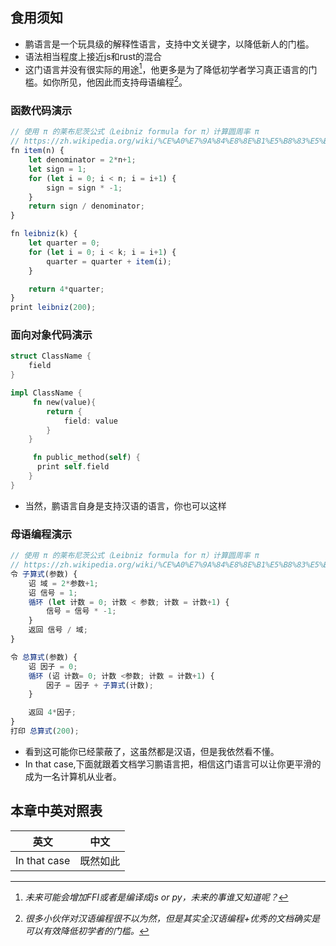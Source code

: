 ## 食用须知
+ 鹏语言是一个玩具级的解释性语言，支持中文关键字，以降低新人的门槛。
+ 语法相当程度上接近js和rust的混合 
+ 这门语言并没有很实际的用途[^ps1]，他更多是为了降低初学者学习真正语言的门槛。如你所见，他因此而支持母语编程[^ps2]。
### 函数代码演示
```typescript
// 使用 π 的莱布尼茨公式（Leibniz formula for π）计算圆周率 π
// https://zh.wikipedia.org/wiki/%CE%A0%E7%9A%84%E8%8E%B1%E5%B8%83%E5%B0%BC%E8%8C%A8%E5%85%AC%E5%BC%8F
fn item(n) {
	let denominator = 2*n+1;
	let sign = 1;
	for (let i = 0; i < n; i = i+1) {
		sign = sign * -1;
	}
	return sign / denominator;
}

fn leibniz(k) {
	let quarter = 0;
	for (let i = 0; i < k; i = i+1) {
		quarter = quarter + item(i);
	}

	return 4*quarter;
}
print leibniz(200);
```
### 面向对象代码演示
```rust
struct ClassName {
    field
}

impl ClassName {
     fn new(value){
        return {
            field: value
        }
    }

     fn public_method(self) {
      print self.field
    }
}
```
+ 当然，鹏语言自身是支持汉语的语言，你也可以这样
### 母语编程演示
```typescript
// 使用 π 的莱布尼茨公式（Leibniz formula for π）计算圆周率 π
// https://zh.wikipedia.org/wiki/%CE%A0%E7%9A%84%E8%8E%B1%E5%B8%83%E5%B0%BC%E8%8C%A8%E5%85%AC%E5%BC%8F
令 子算式(参数) {
	诏 域 = 2*参数+1;
	诏 信号 = 1;
	循环 (let 计数 = 0; 计数 < 参数; 计数 = 计数+1) {
		信号 = 信号 * -1;
	}
	返回 信号 / 域;
}

令 总算式(参数) {
	诏 因子 = 0;
	循环 (诏 计数= 0; 计数 <参数; 计数 = 计数+1) {
		因子 = 因子 + 子算式(计数);
	}

	返回 4*因子;
}
打印 总算式(200);
```
+ 看到这可能你已经蒙蔽了，这虽然都是汉语，但是我依然看不懂。
+ In that case,下面就跟着文档学习鹏语言把，相信这门语言可以让你更平滑的成为一名计算机从业者。
[^ps1]: *未来可能会增加FFI或者是编译成js or py，未来的事谁又知道呢？*
[^ps2]: *很多小伙伴对汉语编程很不以为然，但是其实全汉语编程+优秀的文档确实是可以有效降低初学者的门槛。*
## 本章中英对照表
| 英文      | 中文 |
| ----------- | ----------- |
| In that case | 既然如此    |